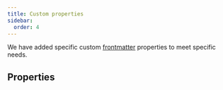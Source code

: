 ```yaml
---
title: Custom properties
sidebar:
  order: 4
---
```



We have added specific custom [frontmatter](/style-guide/frontmatter/) properties to meet specific needs.

## Properties

<BaseSchemaProperties />

